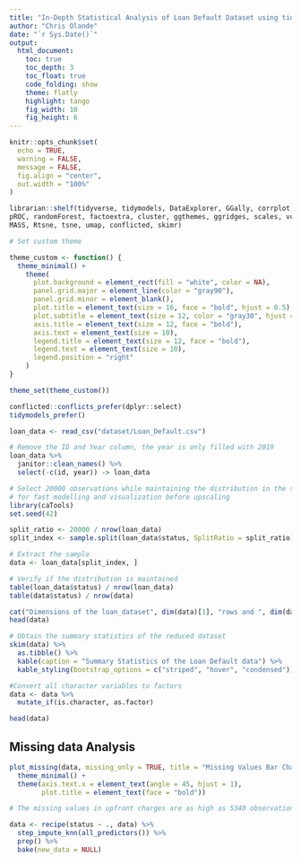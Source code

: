 ```yaml
---
title: "In-Depth Statistical Analysis of Loan Default Dataset using tidymodels"
author: "Chris Olande"
date: "`r Sys.Date()`"
output:
  html_document:
    toc: true
    toc_depth: 3
    toc_float: true
    code_folding: show
    theme: flatly
    highlight: tango
    fig_width: 10
    fig_height: 6
---
```


```r
knitr::opts_chunk$set(
  echo = TRUE,
  warning = FALSE,
  message = FALSE,
  fig.align = "center",
  out.width = "100%"
)
```

```r
librarian::shelf(tidyverse, tidymodels, DataExplorer, GGally, corrplot, plotly, viridis,
pROC, randomForest, factoextra, cluster, ggthemes, ggridges, scales, vcd, kableExtra, DT, 
MASS, Rtsne, tsne, umap, conflicted, skimr)
```

```r
# Set custom theme

theme_custom <- function() {
  theme_minimal() +
    theme(
      plot.background = element_rect(fill = "white", color = NA),
      panel.grid.major = element_line(color = "gray90"),
      panel.grid.minor = element_blank(),
      plot.title = element_text(size = 16, face = "bold", hjust = 0.5),
      plot.subtitle = element_text(size = 12, color = "gray30", hjust = 0.5),
      axis.title = element_text(size = 12, face = "bold"),
      axis.text = element_text(size = 10),
      legend.title = element_text(size = 12, face = "bold"),
      legend.text = element_text(size = 10),
      legend.position = "right"
    )
}

theme_set(theme_custom())

```

```r
conflicted::conflicts_prefer(dplyr::select)
tidymodels_prefer()
```


```r
loan_data <- read_csv("dataset/Loan_Default.csv")
```


```r
# Remove the ID and Year column, the year is only filled with 2019
loan_data %>% 
  janitor::clean_names() %>% 
  select(-c(id, year)) -> loan_data
```


```r
# Select 20000 observations while maintaining the distribution in the target variable
# for fast modelling and visualization before upscaling
library(caTools)
set.seed(42)

split_ratio <- 20000 / nrow(loan_data)
split_index <- sample.split(loan_data$status, SplitRatio = split_ratio)

# Extract the sample
data <- loan_data[split_index, ]

```

```r
# Verify if the distribution is maintained
table(loan_data$status) / nrow(loan_data)
table(data$status) / nrow(data)
```


```r
cat("Dimensions of the loan_dataset", dim(data)[1], "rows and ", dim(data)[2], " columns")
head(data)
```


```r
# Obtain the summary statistics of the reduced dataset
skim(data) %>% 
  as.tibble() %>% 
  kable(caption = "Summary Statistics of the Loan Default data") %>% 
  kable_styling(bootstrap_options = c("striped", "hover", "condensed"))
```


```r
#Convert all character variables to factors
data <- data %>% 
  mutate_if(is.character, as.factor)

head(data)
```

## Missing data Analysis
```r
plot_missing(data, missing_only = TRUE, title = "Missing Values Bar Chart") +
  theme_minimal() +
  theme(axis.text.x = element_text(angle = 45, hjust = 1),
        plot.title = element_text(face = "bold"))
```


```r
# The missing values in upfront charges are as high as 5340 observations, we would like to knn impute them

data <- recipe(status ~ ., data) %>% 
  step_impute_knn(all_predictors()) %>% 
  prep() %>% 
  bake(new_data = NULL)
```


```r
```


```r
```


```r
```


```r
```


```r
```


```r
```


```r
```


```r
```


```r
```


```r
```


```r
```


```r
```


```r
```


```r
```


```r
```


```r
```


```r
```


```r
```


```r
```


```r
```


```r
```


```r
```


```r
```


```r
```


```r
```


```r
```


```r
```


```r
```


```r
```


```r
```


```r
```


```r
```


```r
```


```r
```


```r
```


```r
```


```r
```


```r
```


```r
```


```r
```


```r
```


```r
```

